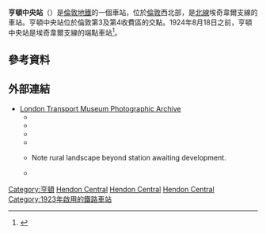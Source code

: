 {{Infobox London station|symbol=underground
| name         = 亨頓中央<br />Hendon Central  
| image_name   = Hendon Central stn entrance.JPG
| caption      = 
| latitude     = 51.583
| longitude    = -0.226
| manager      = [[倫敦地鐵|倫敦地鐵]] 
| fare_zone    = 3 
| fare_zone_1  = 4  
| locale       = [[亨頓|亨頓]] 
| borough      = [[巴尼特區|巴尼特區]]  
| years1       = 1923
| years2       = 1924 
| events1      = 開通
| events2      = 成為中途站
| tubecode=ZHN
| platforms=2 
| original     = {{Tsl|ja|チャリングクロス・ユーストン・アンド・ハムステッド鉄道|Charing Cross, Euston & Hampstead Railway}}
<!--| tubeexits06  = 4.87
| tubeexits07  = {{increase}} 5.396
| tubeexits08  = {{increase}} 5.91
| tubeexits09  = {{increase}} 6.076-->
| listing_grade = II
| listing_entry = 1401082
| listing_start = 2011年7月20日
| listing_reference= <ref name="eh_1401082">{{National Heritage List for England |num=1401082 |desc=Hendon Central Underground Station |accessdate=3 April 2015}}</ref>
| access       = yes 
| access_note  = <ref>{{citation step free tube map}}</ref>
}}
'''亨頓中央站'''（{{lang-en|Hendon Central tube station}}）是[[倫敦地鐵|倫敦地鐵]]的一個車站，位於[[倫敦|倫敦]]西北部，是[[北線|北線]]埃奇韋爾支線的車站。亨頓中央站位於倫敦第3及第4收費區的交點。1924年8月18日之前，亨頓中央站是埃奇韋爾支線的端點車站<ref>{{cite book |last=Rose|first=Douglas |title=The London Underground, A Diagrammatic History |year=1999 |publisher=Douglas Rose/Capital Transport|isbn=1-85414-219-4}}</ref>。

==參考資料==
{{reflist}}

==外部連結==
{{commons category|Hendon Central tube station}}
* [http://www.ltmcollection.org/photos/index.html London Transport Museum Photographic Archive]{{Wayback|url=http://www.ltmcollection.org/photos/index.html |date=20160303203920 }}
** {{ltmcollection|g5/i0000dg5.jpg|Construction of Hendon Central station, 1922}}
** {{ltmcollection|gl/i0000dgl.jpg|Partially completed station, 1923}}
** {{ltmcollection|ms/i0000nms.jpg|Crowd waiting for the first opening of the station, 19 November 1923}}
** {{ltmcollection|44/9920144.jpg|Exterior of station on opening day, 19 November 1923}}
** {{ltmcollection|2t/i0000d2t.jpg|View of Platforms and tunnel entrances, 1924.}} Note rural landscape beyond station awaiting development.
** {{ltmcollection|13/9856413.jpg|Station building, 1929, now incorporated into a larger commercial building}}

{{倫敦地鐵北線}}

[[Category:亨頓|Category:亨頓]]
[[Category:北線車站|Hendon Central]]
[[Category:巴尼特區鐵路車站|Hendon Central]]
[[Category:倫敦通宵地鐵車站|Hendon Central]]
[[Category:1923年啟用的鐵路車站|Category:1923年啟用的鐵路車站]]